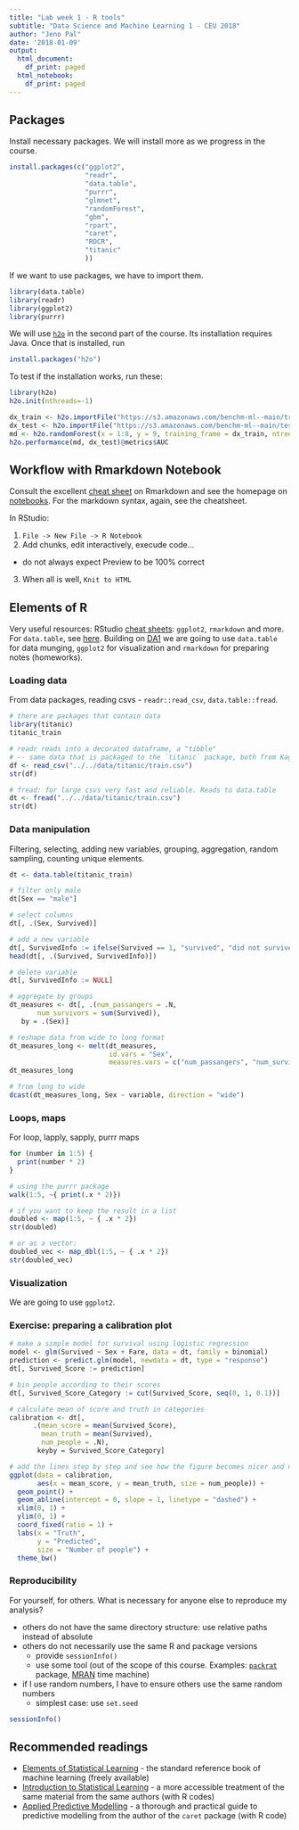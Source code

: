 ```yaml
---
title: "Lab week 1 - R tools"
subtitle: "Data Science and Machine Learning 1 - CEU 2018"
author: "Jeno Pal"
date: '2018-01-09'
output:
  html_document:
    df_print: paged
  html_notebook:
    df_print: paged
---
```


## Packages

Install necessary packages. We will install more as we progress in the course.

```r
install.packages(c("ggplot2",
                   "readr",
                   "data.table",
                   "purrr",
                   "glmnet",
                   "randomForest",
                   "gbm",
                   "rpart",
                   "caret",
                   "ROCR",
                   "titanic"
                   ))
```

If we want to use packages, we have to import them.
```r
library(data.table)
library(readr)
library(ggplot2)
library(purrr)
```

We will use [`h2o`](https://www.h2o.ai/) in the second part of the course.
Its installation requires Java. Once that is installed, run

```r
install.packages("h2o")
```

To test if the installation works, run these:

```r
library(h2o)
h2o.init(nthreads=-1)

dx_train <- h2o.importFile("https://s3.amazonaws.com/benchm-ml--main/train-0.1m.csv")
dx_test <- h2o.importFile("https://s3.amazonaws.com/benchm-ml--main/test.csv")
md <- h2o.randomForest(x = 1:8, y = 9, training_frame = dx_train, ntrees = 50)  
h2o.performance(md, dx_test)@metrics$AUC
```

## Workflow with Rmarkdown Notebook

Consult the excellent [cheat sheet](https://www.rstudio.com/wp-content/uploads/2015/02/rmarkdown-cheatsheet.pdf) on Rmarkdown and see the homepage
on [notebooks](http://rmarkdown.rstudio.com/r_notebooks.html).
For the markdown syntax, again, see the cheatsheet.

In RStudio:

1. `File -> New File -> R Notebook`
2. Add chunks, edit interactively, execude code...
  - do not always expect Preview to be 100% correct
3. When all is well, `Knit to HTML`

## Elements of R

Very useful resources: RStudio [cheat sheets](https://www.rstudio.com/resources/cheatsheets/): 
`ggplot2`, `rmarkdown` and more. For `data.table`, see [here](https://s3.amazonaws.com/assets.datacamp.com/img/blog/data+table+cheat+sheet.pdf).
Building on [DA1](https://github.com/daroczig/CEU-R-lab) we are going to use
`data.table` for data munging, `ggplot2` for visualization and `rmarkdown`
for preparing notes (homeworks).

### Loading data

From data packages, reading csvs - `readr::read_csv`, `data.table::fread`.

```r
# there are packages that contain data
library(titanic)
titanic_train
```

```r
# readr reads into a decorated dataframe, a "tibble"
# -- same data that is packaged to the `titanic` package, both from Kaggle
df <- read_csv("../../data/titanic/train.csv")
str(df)
```

```r
# fread: for large csvs very fast and reliable. Reads to data.table
dt <- fread("../../data/titanic/train.csv")
str(dt)
```


### Data manipulation

Filtering, selecting, adding new variables, grouping, aggregation, random sampling,
counting unique elements.

```r
dt <- data.table(titanic_train)
```

```r
# filter only male
dt[Sex == "male"]
```

```r
# select columns
dt[, .(Sex, Survived)]
```
```r
# add a new variable
dt[, SurvivedInfo := ifelse(Survived == 1, "survived", "did not survive")]
head(dt[, .(Survived, SurvivedInfo)])

# delete variable
dt[, SurvivedInfo := NULL]
```

```r
# aggregate by groups
dt_measures <- dt[, .(num_passangers = .N,
       num_survivors = sum(Survived)),
   by = .(Sex)]
```

```r
# reshape data from wide to long format
dt_measures_long <- melt(dt_measures, 
                         id.vars = "Sex", 
                         measures.vars = c("num_passangers", "num_survivors"))
dt_measures_long
```

```r
# from long to wide
dcast(dt_measures_long, Sex ~ variable, direction = "wide")
```

### Loops, maps

For loop, lapply, sapply, purrr maps

```r
for (number in 1:5) {
  print(number * 2)
}
```
```r
# using the purrr package
walk(1:5, ~{ print(.x * 2)})

# if you want to keep the result in a list
doubled <- map(1:5, ~ { .x * 2})
str(doubled)

# or as a vector: 
doubled_vec <- map_dbl(1:5, ~ { .x * 2})
str(doubled_vec)
```

### Visualization

We are going to use `ggplot2`.

### Exercise: preparing a calibration plot

```r
# make a simple model for survival using logistic regression
model <- glm(Survived ~ Sex + Fare, data = dt, family = binomial)
prediction <- predict.glm(model, newdata = dt, type = "response")
dt[, Survived_Score := prediction]
```

```r
# bin people according to their scores
dt[, Survived_Score_Category := cut(Survived_Score, seq(0, 1, 0.1))]

# calculate mean of score and truth in categories
calibration <- dt[, 
      .(mean_score = mean(Survived_Score),
        mean_truth = mean(Survived),
        num_people = .N),
       keyby = Survived_Score_Category]
```

```r
# add the lines step by step and see how the figure becomes nicer and nicer!
ggplot(data = calibration,
       aes(x = mean_score, y = mean_truth, size = num_people)) +
  geom_point() +
  geom_abline(intercept = 0, slope = 1, linetype = "dashed") +
  xlim(0, 1) +
  ylim(0, 1) +
  coord_fixed(ratio = 1) +
  labs(x = "Truth",
       y = "Predicted",
       size = "Number of people") +
  theme_bw()
```

### Reproducibility

For yourself, for others. What is necessary for anyone else to reproduce
my analysis?

* others do not have the same directory structure: use relative paths instead
of absolute
* others do not necessarily use the same R and package versions
    + provide `sessionInfo()`
    + use some tool (out of the scope of this course. Examples: [`packrat`](https://rstudio.github.io/packrat/) package, [MRAN](https://mran.revolutionanalytics.com/) time machine)
* if I use random numbers, I have to ensure others use the same random numbers
  * simplest case: use `set.seed`

```r
sessionInfo()
```

## Recommended readings

- [Elements of Statistical Learning](https://web.stanford.edu/~hastie/ElemStatLearn/) - the standard reference book of machine learning (freely available)
- [Introduction to Statistical Learning](http://www-bcf.usc.edu/~gareth/ISL/) - a more accessible treatment of the same material from the same authors (with R codes)
- [Applied Predictive Modelling](http://appliedpredictivemodeling.com/) - a thorough and practical guide to predictive modelling from the author of the `caret` package (with R code)

